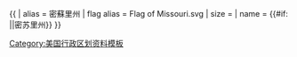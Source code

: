 {{ {{{1<noinclude>|country showdata</noinclude>}}}
| alias = 密蘇里州
| flag alias = Flag of Missouri.svg
| size = {{{size|}}}
| name = {{#if: {{{name|}}}|{{{name|}}}|密苏里州}}
}}<noinclude>
[[Category:美国行政区划资料模板]]
</noinclude>